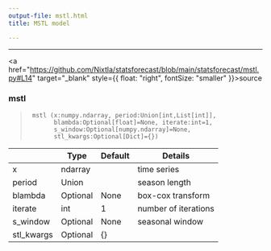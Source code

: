 ```yaml
---
output-file: mstl.html
title: MSTL model

---
```


------------------------------------------------------------------------

<a
href="https://github.com/Nixtla/statsforecast/blob/main/statsforecast/mstl.py#L14"
target="_blank" style={{ float: "right", fontSize: "smaller" }}>source</a>

### mstl

> ``` text
>  mstl (x:numpy.ndarray, period:Union[int,List[int]],
>        blambda:Optional[float]=None, iterate:int=1,
>        s_window:Optional[numpy.ndarray]=None,
>        stl_kwargs:Optional[Dict]={})
> ```

|            | **Type** | **Default** | **Details**          |
|------------|----------|-------------|----------------------|
| x          | ndarray  |             | time series          |
| period     | Union    |             | season length        |
| blambda    | Optional | None        | box-cox transform    |
| iterate    | int      | 1           | number of iterations |
| s_window   | Optional | None        | seasonal window      |
| stl_kwargs | Optional | {}          |                      |

